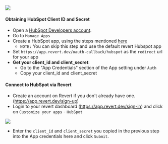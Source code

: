 
<img src="https://res.cloudinary.com/dfcnic8wq/image/upload/v1705654011/Revert/Docs/st8lxfjo2ljowxbzang1.png"/>


#### Obtaining HubSpot Client ID and Secret

* Open a [HubSpot Developers account](https://app.hubspot.com/signup-hubspot/developers). 
* Go to `Manage Apps`  
* Create a HubSpot app, using the steps mentioned [here](https://legacydocs.hubspot.com/docs/faq/how-do-i-create-an-app-in-hubspot)
  * `NOTE:` You can skip this step and use the default revert Hubspot app
* Set `https://app.revert.dev/oauth-callback/hubspot` as the `redirect` url for your app
* **Get your client\_id and client\_secret**:
  * Go to the "App Credentials" section of the App setting under `Auth`
  * Copy your client\_id and client\_secret

#### Connect to HubSpot via Revert

* Create an account on Revert if you don't already have one. (https://app.revert.dev/sign-up)
* Login to your revert dashboard (https://app.revert.dev/sign-in) and click on `Customize your apps` - `HubSpot`


<img src="https://res.cloudinary.com/dfcnic8wq/image/upload/v1705652583/Revert/Docs/nwlrrom2sw5xj7dsgznv.png"/>


* Enter the `client_id` and `client_secret` you copied in the previous step into the App credentials here and click `Submit`.